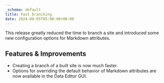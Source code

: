 ```yaml
---
_schema: default
title: Fast branching
date: 2024-09-05T05:00:00+00:00
---
```

This release greatly reduced the time to branch a site and introduced some new configuration options for Markdown attributes.

## Features & Improvements

* Creating a branch of a built site is now much faster.
* Options for overriding the default behavior of Markdown attributes are now available in the Data Editor GUI.